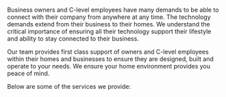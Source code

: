 Business owners and C-level employees have many demands to be able to connect with their company from anywhere at any time. The technology demands extend from their business to their homes. We understand the critical importance of ensuring all their technology support their lifestyle and ability to stay connected to their business.

Our team provides first class support of owners and C-level employees within their homes and businesses to ensure they are designed, built and operate to your needs. We ensure your home environment provides you peace of mind.

Below are some of the services we provide:
